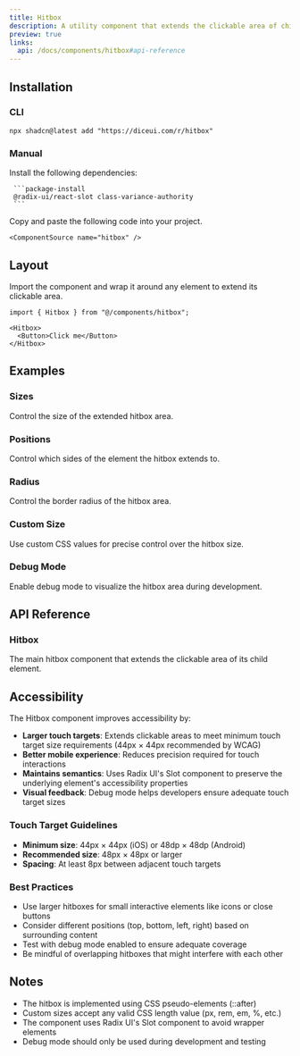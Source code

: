 ```yaml
---
title: Hitbox
description: A utility component that extends the clickable area of child elements for improved accessibility and user experience.
preview: true
links:
  api: /docs/components/hitbox#api-reference
---
```


<ComponentTabs name="hitbox-demo" />

## Installation

### CLI

```package-install
npx shadcn@latest add "https://diceui.com/r/hitbox"
```

### Manual

<Steps>
  <Step>
     Install the following dependencies:

     ```package-install
     @radix-ui/react-slot class-variance-authority
     ```
  </Step>
  <Step>
    Copy and paste the following code into your project.

    <ComponentSource name="hitbox" />
  </Step>
</Steps>

## Layout

Import the component and wrap it around any element to extend its clickable area.

```tsx
import { Hitbox } from "@/components/hitbox";

<Hitbox>
  <Button>Click me</Button>
</Hitbox>
```

## Examples

### Sizes

Control the size of the extended hitbox area.

<ComponentTabs name="hitbox-sizes-demo" />

### Positions

Control which sides of the element the hitbox extends to.

<ComponentTabs name="hitbox-positions-demo" />

### Radius

Control the border radius of the hitbox area.

<ComponentTabs name="hitbox-radius-demo" />

### Custom Size

Use custom CSS values for precise control over the hitbox size.

<ComponentTabs name="hitbox-custom-size-demo" />

### Debug Mode

Enable debug mode to visualize the hitbox area during development.

<ComponentTabs name="hitbox-debug-demo" />

## API Reference

### Hitbox

The main hitbox component that extends the clickable area of its child element.

<AutoTypeTable
  path="./types/docs/hitbox.ts"
  name="HitboxProps"
/>

## Accessibility

The Hitbox component improves accessibility by:

- **Larger touch targets**: Extends clickable areas to meet minimum touch target size requirements (44px × 44px recommended by WCAG)
- **Better mobile experience**: Reduces precision required for touch interactions
- **Maintains semantics**: Uses Radix UI's Slot component to preserve the underlying element's accessibility properties
- **Visual feedback**: Debug mode helps developers ensure adequate touch target sizes

### Touch Target Guidelines

- **Minimum size**: 44px × 44px (iOS) or 48dp × 48dp (Android)
- **Recommended size**: 48px × 48px or larger
- **Spacing**: At least 8px between adjacent touch targets

### Best Practices

- Use larger hitboxes for small interactive elements like icons or close buttons
- Consider different positions (top, bottom, left, right) based on surrounding content
- Test with debug mode enabled to ensure adequate coverage
- Be mindful of overlapping hitboxes that might interfere with each other

## Notes

- The hitbox is implemented using CSS pseudo-elements (::after)
- Custom sizes accept any valid CSS length value (px, rem, em, %, etc.)
- The component uses Radix UI's Slot component to avoid wrapper elements
- Debug mode should only be used during development and testing
